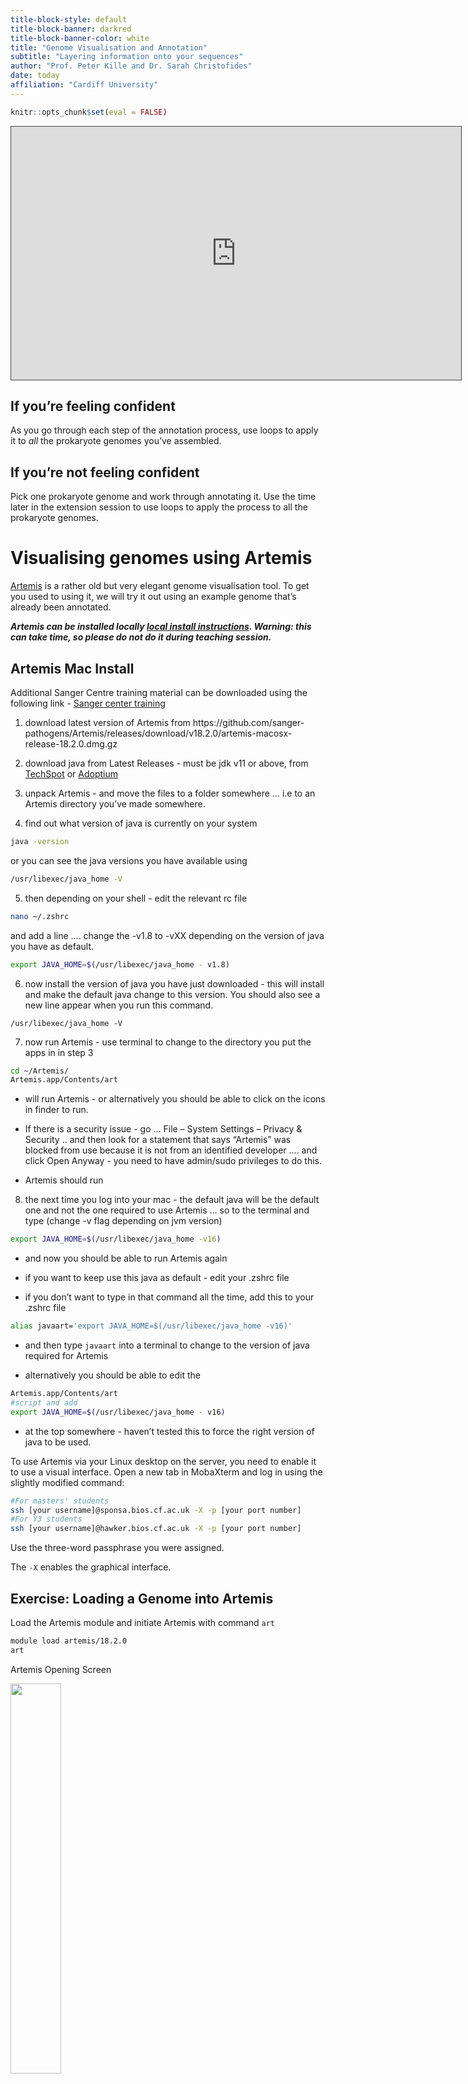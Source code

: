 ```yaml
---
title-block-style: default
title-block-banner: darkred
title-block-banner-color: white
title: "Genome Visualisation and Annotation"
subtitle: "Layering information onto your sequences"
author: "Prof. Peter Kille and Dr. Sarah Christofides"
date: today
affiliation: "Cardiff University"
---
```


```r
knitr::opts_chunk$set(eval = FALSE)
```

<iframe data-external="1" src="https://cardiff.cloud.panopto.eu/Panopto/Pages/Embed.aspx?id=35fe879e-58e9-4141-a49a-af630098dee1&amp;autoplay=false&amp;offerviewer=true&amp;showtitle=true&amp;showbrand=true&amp;captions=false&amp;interactivity=all" height="405" width="720" style="border: 1px solid #464646;" allowfullscreen allow="autoplay">

</iframe>

::: {.callout-note collapse="true"}
## If you're feeling confident

As you go through each step of the annotation process, use loops to apply it to *all* the prokaryote genomes you've assembled.
:::

::: {.callout-note collapse="true"}
## If you're not feeling confident

Pick one prokaryote genome and work through annotating it. Use the time later in the extension session to use loops to apply the process to all the prokaryote genomes.
:::

# Visualising genomes using Artemis

[Artemis](https://www.sanger.ac.uk/tool/artemis/) is a rather old but very elegant genome visualisation tool. To get you used to using it, we will try it out using an example genome that's already been annotated.

***Artemis can be installed locally [local install instructions](http://sanger-pathogens.github.io/Artemis/). Warning: this can take time, so please do not do it during teaching session.***

::: {.callout-note collapse="true"}
## Artemis Mac Install

Additional Sanger Centre training material can be downloaded using the following link - [Sanger center training](https://tinyurl.com/5.zbj9nk)

1.  download latest version of Artemis from https://github.com/sanger-pathogens/Artemis/releases/download/v18.2.0/artemis-macosx-release-18.2.0.dmg.gz

2.  download java from Latest Releases - must be jdk v11 or above, from [TechSpot](https://www.techspot.com/downloads/7407-java-se-16.html) or [Adoptium](https://adoptium.net/en-GB/temurin/releases/?version=16&os=mac&arch=x64&package=jdk)

3.  unpack Artemis - and move the files to a folder somewhere ... i.e to an Artemis directory you've made somewhere.

4.  find out what version of java is currently on your system

```bash
java -version
```

or you can see the java versions you have available using

```bash
/usr/libexec/java_home -V
```

5.  then depending on your shell - edit the relevant rc file

```bash
nano ~/.zshrc
```

and add a line .... change the -v1.8 to -vXX depending on the version of java you have as default.

```bash
export JAVA_HOME=$(/usr/libexec/java_home - v1.8)
```

6.  now install the version of java you have just downloaded - this will install and make the default java change to this version. You should also see a new line appear when you run this command.

```bbash
/usr/libexec/java_home -V
```

7.  now run Artemis - use terminal to change to the directory you put the apps in in step 3

```bash
cd ~/Artemis/
Artemis.app/Contents/art
```

-   will run Artemis - or alternatively you should be able to click on the icons in finder to run.

-   If there is a security issue - go ... File -- System Settings -- Privacy & Security .. and then look for a statement that says "Artemis" was blocked from use because it is not from an identified developer .... and click Open Anyway - you need to have admin/sudo privileges to do this.

-   Artemis should run

8.  the next time you log into your mac - the default java will be the default one and not the one required to use Artemis ... so to the terminal and type (change -v flag depending on jvm version)

```bash
export JAVA_HOME=$(/usr/libexec/java_home -v16)
```

-   and now you should be able to run Artemis again

-   if you want to keep use this java as default - edit your .zshrc file

-   if you don't want to type in that command all the time, add this to your .zshrc file

```bash
alias javaart='export JAVA_HOME=$(/usr/libexec/java_home -v16)'
```

-   and then type `javaart` into a terminal to change to the version of java required for Artemis

-   alternatively you should be able to edit the

```bash
Artemis.app/Contents/art
#script and add
export JAVA_HOME=$(/usr/libexec/java_home - v16)
```

-   at the top somewhere - haven't tested this to force the right version of java to be used.
:::

To use Artemis via your Linux desktop on the server, you need to enable it to use a visual interface. Open a new tab in MobaXterm and log in using the slightly modified command:

```bash
#For masters' students
ssh [your username]@sponsa.bios.cf.ac.uk -X -p [your port number]
#For Y3 students
ssh [your username]@hawker.bios.cf.ac.uk -X -p [your port number]
```

Use the three-word passphrase you were assigned.

The `-X` enables the graphical interface.

::: callout-important
## Exercise: Loading a Genome into Artemis

Load the Artemis module and initiate Artemis with command `art`

```bash
module load artemis/18.2.0
art
```

Artemis Opening Screen

![](images/Artemis_Open_window.png){width="40%" fig-align="center"}

Open Genbank File

```bash
>File >Open
```

Navigate to your Session3 folder and select the genbank file (`NC_003428.gb`).

![](images/Select_Genbank_file.png){width="40%" fig-align="center"}

Cancel any warnings you should see the following window;

![](images/Artemis_genbank_file_wrong_codon_table.png){width="40%" fig-align="center"}

The blue highlighted area should highlight open reading frames (ORFs) and the vertical lines stop codons - notice that there are vertical line in the middle of ORFs this indicates that we are using the wrong codon table. Arrange your graphics windows so you can see the Opening window which will be hidden behind the gene display window - you should see something like this.

![](images/Art_open_window_gene_window.png){width="40%" fig-align="center"}

Now change the codon table by selecting

```bash
> Options > Genetic Code Tables
selecet
Vertebrate Mitochondrial
```

Your gene visualisation should now look like this

![](images/Artemis_genbank_file_correct_codon_table.png){width="40%" fig-align="center"}
:::

As we create our annotations, you will be able to visualise the various outputs using Artemis.

::: callout-warning
## Extension Work

I have included a range of extension exercises / guides generated by the Sanger Centre (the people who wrote Artemis) these are included in your Session3 folder under `Artemis_Sanger_Center`
:::

# Prokka - bacterial genome annotation

[Prokka](https://github.com/tseemann/prokka) is a piece of software that is designed to identify genes from sequence data. It works best on prokaryotes. Once it identifies genes, it creates a file including the sequence for the sample, along with a set of annotations to that sequence, which identify the locations of genes. The annotation is written to a GFF3 file: a GFF file is a type of specialised table that lists the 'features' (genes, rRNAs, tRNAs etc.) in an assembly and where to find them.

```bash
module load prokka_mambaforge/1.14.6
```

***Check which version you have installed with `module avail`***

Basic commands / usage: To run prokka on an assembly (with an example filename of 'contigs.fa' use the command:

```bash
module load prokka_mambaforge/1.14.6
prokka contigs.fa
```

If you want to view the names of output files, you need to provide a name for the files and a directory where they should be saved:

Choose the names of the output files with --outdir and --prefix

```bash
module load prokka_mambaforge/1.14.6
prokka --outdir mydir --prefix mygenome contigs.fa
```

NOTE: Prokka defaults to analyzing Bacteria. Think about what your sample is and what codon table you should use (This is also important for Artemis)!

::: {.callout-note collapse="true"}
## Prokka for mitochondrial annotation (Not recommended! See next workshop for how to annotate mitochondria)

If you're working on mitochondria include --kingdom mito and the relevant --gcode. Some examples:

```         
1.  The Standard Code
2.  The Vertebrate Mitochondrial Code
3.  The Yeast Mitochondrial Code
4.  The Invertebrate Mitochondrial Code
5.  The Echinoderm and Flatworm Mitochondrial Code
```

A full command for mitochondrial annotation would look like this:

```bash
module load prokka_mambaforge/1.14.6

prokka --outdir prokka --kingdom Mitochondria --gcode 2 assembly/contigs.fasta
```
:::

::: callout-important
## Exercise: Running PROKKA and checking annotations

Take your assembled genome(s) and run Prokka to annotate the genome. Open this in Artemis.

What do you see as you move along the genome? Are there regions where genes should be that Prokka has not annotated? How would you work out if a gene should be there?
:::

::: {.callout-note collapse="true"}
## Worked Example - Prokka Loop

<iframe data-external="1" src="https://cardiff.cloud.panopto.eu/Panopto/Pages/Embed.aspx?id=4fb71dc3-818c-4317-ab92-af6a0141efbd&amp;autoplay=false&amp;offerviewer=true&amp;showtitle=true&amp;showbrand=true&amp;captions=false&amp;interactivity=all" height="405" width="720" style="border: 1px solid #464646;" allowfullscreen allow="autoplay">

</iframe>
:::

::: {.callout-warning collapse="true"}
## Extension: BARRNAP - BASIC RAPID RIBOSOMAL RNA PREDICTOR

[Barrnap](https://github.com/tseemann/barrnap) predicts the location of ribosomal RNA genes in genomes. It supports bacteria (5S,23S,16S), archaea (5S,5.8S,23S,16S), metazoan mitochondria (12S,16S) and eukaryotes (5S,5.8S,28S,18S). Prokka will run Barrnap as part of its workflow, but if you fancy you can try running it as a standalone application, too.

Barrnap takes FASTA file of assembled DNA sequences as input, and writes a GFF3 as output. Barrnap uses the new NHMMER tool that comes with HMMER 3.1 for HMM searching in RNA:DNA style. NHMMER binaries for 64-bit Linux and Mac OS X are included and will be auto-detected. Multithreading is supported and one can expect roughly linear speed-ups with more CPUs.

Basic command usage:

```bash
module load barrnap/0.9
barrnap [options] Your_contigs.fasta > outfile.gff
Options:
--help            This help
--version         Print version and exit
--citation        Print citation for referencing barrnap
--kingdom [X]     Kingdom: arc mito euk bac (default 'bac')
--quiet           No screen output (default OFF)
--threads [N]     Number of threads/cores/CPUs to use (default '8')
--lencutoff [n.n] Proportional length threshold to label as partial (default '0.8')
--reject [n.n]    Proportional length threshold to reject prediction (default '0.5')
--evalue [n.n]    Similarity e-value cut-off (default '1e-06')
--incseq          Include FASTA input sequences in GFF3 output (default OFF)
```

Use Barrnap to generate a GFF file predicting the position of any ribosomal sequences -- remember to customize the 'Kingdom' parameter to reflect the source of the genome you are using.
:::

# Assigning taxonomy with NCBI BLAST

You now have good-quality assembled, annotated genomes... but what organisms are they from?! It's time to put some names to genomes. We're going to extract the 16S rRNA gene from the prokaryotes and BLAST them against a 16S database.

## Use bedtools to extract out your phylogenetic marker sequence (e.g. 16S or *CoI*) from your assembled and annotated genome.

Collectively, the bedtools utilities are a Swiss-army knife of tools for a wide-range of genomics analysis tasks. The most widely-used tools enable genome arithmetic: that is, set theory on the genome. For example, bedtools allows one to intersect, merge, count, complement, and shuffle genomic intervals from multiple files in widely-used genomic file formats such as BAM, BED, GFF/GTF, VCF. While each individual tool is designed to do a relatively simple task (e.g., intersect two interval files), quite sophisticated analyses can be conducted by combining multiple bedtools operations on the UNIX command line.

```bash
module load bedtools2/2.31.0
```

We can use bedtools to extract gene/protein sequences from annotation files:

1.  Navigate to either the **Prokka** annotation output directory or the **Barrnap** output file

2.  Create a sub-gff file that contains the annotation information of only the 16 rRNA gene

```bash
# For bacterial sequences
grep "product=16S ribosomal RNA" [gff annotation file]  > [subset_16S.gff]

# Select first 16S annotation
head -n 1 [subset_16S.gff] > [subset_first_16S.gff]

# For mitochondrial sequences
grep "ID=gene_cox1" [gff annotation file]  > [subset_coi.gff]
```

3.  Extract the 16S rRNA gene from the genome assembly using the subset_16S.gff annotation file (contains the co-ordinates for the start/stop positions). Depending on how the assembly graph was made, the sequence may be in the opposite orientation (reverse complement). To account for this we need to extract based on the strandedness using the -s option. **If you are performing this for Mitochondria using the subset_coi.gff file and replace 16S with coi**

```bash
bedtools getfasta -fi [input fasta file] -bed [subset_first_gff file] -s > [output 16S file.fasta]
```

The fasta sequence will be given a numeric nonsensical name (what comes after the \>). Change this for the name of the source sequence.

```bash
sed -i "s/>.*/>[sequence name]/g" [output 16S file.fasta]
```

::: callout-important
### Exercise: Extracting 16S genes

Write a loop that uses the bedtools steps to extract the 16S sequence from all your prokaryote genomes.
:::

## BLAST

BLAST is old-school sequence searching! You will probably have BLASTed things before via their [web interface](https://blast.ncbi.nlm.nih.gov/Blast.cgi?PROGRAM=blastn&PAGE_TYPE=BlastSearch&LINK_LOC=blasthome). However, for something as big as a genome you will need to run BLAST locally (i.e. on the server rather than via the web). This requires having a database downloaded to search against. The teaching servers have a choice of databases downloaded in `~/classdata/REFS/blastdb/`.

• swissprot -- Uniprot annotated protein database

• mito_pro -- metazoan mitochondrial database

• 16S_ribosomal_RNA -- 16S ribosomal database

• hum_mt_pep -- human mitochondrial

Don't forget to load BLAST and any other modules you need!

```bash
module load blast-plus/2.13.0
```

## BLAST Programs

BLAST comes in a variety of flavours, depending on what you want to search and what you want to search it against. The first thing you need to decide when BLASTing is which one you want.

| Program | Input-Output | Description |
|----|---:|---:|
| blastn | nucleotide-nucleotide | This program, given a DNA query, returns the most similar DNA sequences from the DNA database that the user specifies. |
| blastp | protein-protein | This program, given a protein query, returns the most similar protein sequences from the protein database that the user specifies. |
| blastx | nucleotide | 6-frame translation-protein This program compares the six-frame conceptual translation products of a nucleotide query sequence (both strands) against a protein sequence database. |
| tblastx | nucleotide | 6-frame translation-nucleotide 6-frame translation This program is the slowest of the BLAST family. It translates the query nucleotide sequence in all six possible frames and compares it against the six-frame translations of a nucleotide sequence database. The purpose of tblastx is to find very distant relationships between nucleotide sequences. |
| tblastn | protein-nucleotide | 6-frame translation This program compares a protein query against the all six reading frames of a nucleotide sequence database. |
| psi-blast | position-specific | This program is used to find distant relatives of a protein. First, a list of all closely related proteins is created. These proteins are combined into a general "profile" sequence, which summarises significant features present in these sequences. A query against the protein database is then run using this profile, and a larger group of proteins is found. This larger group is used to construct another profile, and the process is repeated. By including related proteins in the search, PSI-BLAST is much more sensitive in picking up distant evolutionary relationships than a standard protein-protein BLAST. |
| megablast | large queries seqs | When comparing large numbers of input sequences via the command-line BLAST, "megablast" is much faster than running BLAST multiple times. It concatenates many input sequences together to form a large sequence before searching the BLAST database, then post-analyze the search results to glean individual alignments and statistical values |

## Anatomy of the BLAST command

A basic BLAST command states your reference database, your query, and an output file, for example:

```bash
blastx –db /home/db/fish –query contigs.fasta –out contigs_blx.txt
```

This example uses blastx to match a DNA query against protein database, targets a (fictional) protein database named 'fish' stored at /home/db/, blasts the file contig.fasta and puts the output in contig_blx.txt

Given that you will be searching a nucleotide query against a nucleotide database, which BLAST command do you think you need?

::: {.callout-warning collapse="true"}
## Extension:Making your own BLAST databases

You already have the databases you require today, but sometimes you will need to create a custom database based on some collection of sequences dear to your heart! It's not as simple as just creating a FASTA of sequences to search against: in order for BLAST to use them, it has to convert them into BLAST database format. The command to do so is `makeblastdb`. To create a new database:

```bash
    makeblastdb -in nucleotide_seq.fa –dbtype nucl –title my_db -out my_seq

# Command line options
-in         [input_file] 
-dbtype     [molecule_type], nucl – nucleotide or prot - protein
-title  [database_title]
-out        [database_name]
```

There are also many other options to explore if you so desire!
:::

::: callout-important
## Exercise: Searching with BLAST

1.  Perform BLAST analysis of one of your extracted 16S genes against the 16S_ribosomal_RNA database. Interrogate the output using 'less'.

2.  Re-run the BLAST analysis with the output format parameter set to a customised `-outfmt 6`, which will output the data into a tablular format (often useful for subsequent analyses). Call the output something different so as not to overwrite the previous one. Interrogate the output using 'less'. Can you see the difference to previously? How easy do you find it to read and interpret?

```bash
    blastx -query [contigs.fasta] -db ~/classdata/REFS/blastdb/hum_mt_pep -out [output.txt] -outfmt "6 qseqid sseqid pident length mismatch gapopen sstart send qstart qend evalue bitscore"
```

3.  Have a look at [this guide](https://www.metagenomics.wiki/tools/blast/blastn-output-format-6) to further customising your output table. Can you get it to return a table that just contains the query ID, the subject (match) ID, the species name and the E value? **N.B. To get BLAST to return taxonomic information, you need to copy the taxonomy database into your working directory.**

```bash
cp ~/classdata/REFS/blastdb/taxdb.* .
```

4.  Look at the BLAST options using `blastn -help`. Can you find one that will allow you to choose how many hits it returns?

5.  Extension: Produce a loop to get identities for all your prokaryotes.
:::

::: {.callout-warning collapse="true"}
## Extension: mapping reads with minimap2

\[Minimap\](https://github.com/lh3/minimap2) is a mapping software. It maps (aligns) sequencing reads to an assembled genome, so that it's possible to see where in the genome each read originated from. We can use to see how the individual reads contributed to the assembled genome, and how deep the coverage is at each point along the genome.

```bash
module load minimap2/2.14
```

Samtools - BAM/SAM tool utilities (for handling the alignment files minimap produces). BAM and SAM are file formats for storing reads alongside lots of information about how each read maps to the genome. They are very similar, but BAM files are more compact and not human-readable (if you try to open one if looks like gobbledygook), whereas SAM files are larger but human-readable (at least to a certain type of nerd).

```bash
module load samtools/1.16.1
```

Align read sequences to your assemblies and create a BAM file.

```bash
minimap2 -ax sr [your contigs.fasta] [forward_read.fastq] [reverse_read.fastq] > aln.sam
samtools view -b -S aln.sam > aln.bam
samtools sort aln.bam > aln_sorted.bam
samtools index aln_sorted.bam
```

Overlay the BAM file you have generated into your assembly using Artemis.
:::

::: {.callout-note collapse="true"}
## Worked Example - Prokayote annotation loop

<iframe data-external="1" src="https://cardiff.cloud.panopto.eu/Panopto/Pages/Embed.aspx?id=df930bd2-5f91-4151-9866-b09500b7390c&amp;autoplay=false&amp;offerviewer=true&amp;showtitle=true&amp;showbrand=true&amp;captions=false&amp;interactivity=all" height="405" width="720" style="border: 1px solid #464646;" allowfullscreen allow="autoplay" aria-label="Panopto Embedded Video Player">

</iframe>
:::
